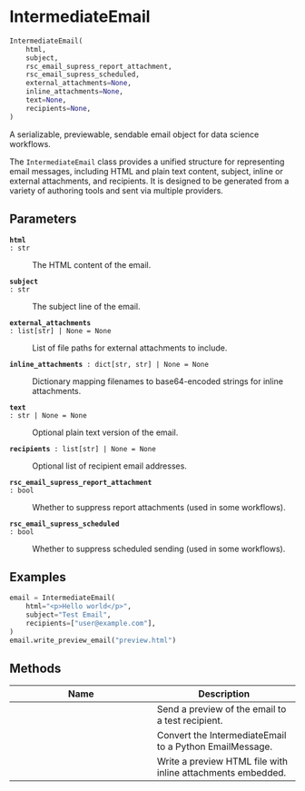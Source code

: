 # IntermediateEmail { #emailer_lib.IntermediateEmail }

```python
IntermediateEmail(
    html,
    subject,
    rsc_email_supress_report_attachment,
    rsc_email_supress_scheduled,
    external_attachments=None,
    inline_attachments=None,
    text=None,
    recipients=None,
)
```

A serializable, previewable, sendable email object for data science workflows.

The `IntermediateEmail` class provides a unified structure for representing email messages,
including HTML and plain text content, subject, inline or external attachments, and recipients.
It is designed to be generated from a variety of authoring tools and sent via multiple providers.

## Parameters {.doc-section .doc-section-parameters}

<code>[**html**]{.parameter-name} [:]{.parameter-annotation-sep} [str]{.parameter-annotation}</code>

:   The HTML content of the email.

<code>[**subject**]{.parameter-name} [:]{.parameter-annotation-sep} [str]{.parameter-annotation}</code>

:   The subject line of the email.

<code>[**external_attachments**]{.parameter-name} [:]{.parameter-annotation-sep} [list\[str\] \| None]{.parameter-annotation} [ = ]{.parameter-default-sep} [None]{.parameter-default}</code>

:   List of file paths for external attachments to include.

<code>[**inline_attachments**]{.parameter-name} [:]{.parameter-annotation-sep} [dict\[str, str\] \| None]{.parameter-annotation} [ = ]{.parameter-default-sep} [None]{.parameter-default}</code>

:   Dictionary mapping filenames to base64-encoded strings for inline attachments.

<code>[**text**]{.parameter-name} [:]{.parameter-annotation-sep} [str \| None]{.parameter-annotation} [ = ]{.parameter-default-sep} [None]{.parameter-default}</code>

:   Optional plain text version of the email.

<code>[**recipients**]{.parameter-name} [:]{.parameter-annotation-sep} [list\[str\] \| None]{.parameter-annotation} [ = ]{.parameter-default-sep} [None]{.parameter-default}</code>

:   Optional list of recipient email addresses.

<code>[**rsc_email_supress_report_attachment**]{.parameter-name} [:]{.parameter-annotation-sep} [bool]{.parameter-annotation}</code>

:   Whether to suppress report attachments (used in some workflows).

<code>[**rsc_email_supress_scheduled**]{.parameter-name} [:]{.parameter-annotation-sep} [bool]{.parameter-annotation}</code>

:   Whether to suppress scheduled sending (used in some workflows).

## Examples {.doc-section .doc-section-examples}

```python
email = IntermediateEmail(
    html="<p>Hello world</p>",
    subject="Test Email",
    recipients=["user@example.com"],
)
email.write_preview_email("preview.html")
```

## Methods

| Name | Description |
| --- | --- |
| [](`~emailer_lib.IntermediateEmail.preview_send_email`) | Send a preview of the email to a test recipient. |
| [](`~emailer_lib.IntermediateEmail.write_email_message`) | Convert the IntermediateEmail to a Python EmailMessage. |
| [](`~emailer_lib.IntermediateEmail.write_preview_email`) | Write a preview HTML file with inline attachments embedded. |